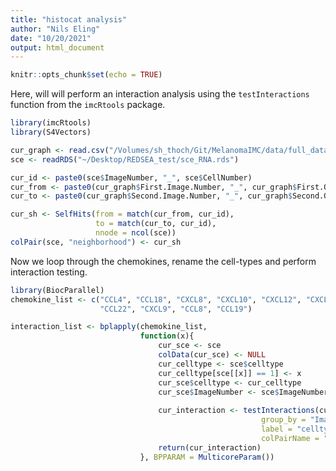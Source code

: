 ```yaml
---
title: "histocat analysis"
author: "Nils Eling"
date: "10/20/2021"
output: html_document
---
```


```r
knitr::opts_chunk$set(echo = TRUE)
```

Here, will will perform an interaction analysis using the `testInteractions`
function from the `imcRtools` package. 

```r
library(imcRtools)
library(S4Vectors)

cur_graph <- read.csv("/Volumes/sh_thoch/Git/MelanomaIMC/data/full_data/rna/cpout/Object relationships.csv")
sce <- readRDS("~/Desktop/REDSEA_test/sce_RNA.rds")

cur_id <- paste0(sce$ImageNumber, "_", sce$CellNumber)
cur_from <- paste0(cur_graph$First.Image.Number, "_", cur_graph$First.Object.Number)
cur_to <- paste0(cur_graph$Second.Image.Number, "_", cur_graph$Second.Object.Number)

cur_sh <- SelfHits(from = match(cur_from, cur_id),
                   to = match(cur_to, cur_id), 
                   nnode = ncol(sce))
colPair(sce, "neighborhood") <- cur_sh
```

Now we loop through the chemokines, rename the cell-types and perform interaction
testing.

```r
library(BiocParallel)
chemokine_list <- c("CCL4", "CCL18", "CXCL8", "CXCL10", "CXCL12", "CXCL13", "CCL2", 
                    "CCL22", "CXCL9", "CCL8", "CCL19")

interaction_list <- bplapply(chemokine_list,
                             function(x){
                                 cur_sce <- sce
                                 colData(cur_sce) <- NULL
                                 cur_celltype <- sce$celltype
                                 cur_celltype[sce[[x]] == 1] <- x
                                 cur_sce$celltype <- cur_celltype
                                 cur_sce$ImageNumber <- sce$ImageNumber
                                 
                                 cur_interaction <- testInteractions(cur_sce,
                                                        group_by = "ImageNumber",
                                                        label = "celltype",
                                                        colPairName = "neighborhood")
                                 return(cur_interaction)
                             }, BPPARAM = MulticoreParam())
```